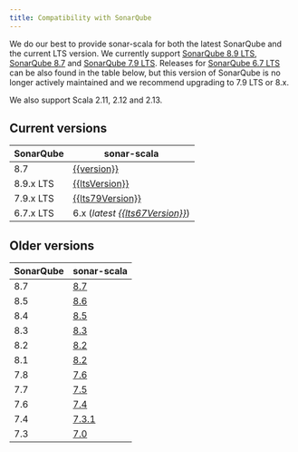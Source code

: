 ```yaml
---
title: Compatibility with SonarQube
---
```


We do our best to provide sonar-scala for both the latest SonarQube and the
current LTS version. We currently support
[SonarQube 8.9 LTS](https://www.sonarqube.org/sonarqube-8-9-lts),
[SonarQube 8.7](https://www.sonarqube.org/sonarqube-8-7) and
[SonarQube 7.9 LTS](https://www.sonarqube.org/sonarqube-7-9-lts). Releases for
[SonarQube 6.7 LTS](https://www.sonarqube.org/sonarqube-6-7-lts) can be also
found in the table below, but this version of SonarQube is no longer actively
maintained and we recommend upgrading to 7.9 LTS or 8.x.

We also support Scala 2.11, 2.12 and 2.13.

## Current versions

<!-- Sorry MDX, but markdown tables with mustache just work better for me. -->

| SonarQube | sonar-scala                                                                                                  |
| --------- | ------------------------------------------------------------------------------------------------------------ |
| 8.7       | [{{version}}](https://github.com/sonar-scala/sonar-scala/releases/tag/v{{version}})                          |
| 8.9.x LTS | [{{ltsVersion}}](https://github.com/sonar-scala/sonar-scala/releases/tag/v{{ltsVersion}})                    |
| 7.9.x LTS | [{{lts79Version}}](https://github.com/sonar-scala/sonar-scala/releases/tag/v{{lts79Version}})                |
| 6.7.x LTS | 6.x (_latest [{{lts67Version}}](https://github.com/sonar-scala/sonar-scala/releases/tag/v{{lts67Version}})_) |

## Older versions

| SonarQube | sonar-scala                                                             |
| --------- | ----------------------------------------------------------------------- |
| 8.7       | [8.7](https://github.com/sonar-scala/sonar-scala/releases/tag/v8.7.0)   |
| 8.5       | [8.6](https://github.com/sonar-scala/sonar-scala/releases/tag/v8.6.0)   |
| 8.4       | [8.5](https://github.com/sonar-scala/sonar-scala/releases/tag/v8.5.0)   |
| 8.3       | [8.3](https://github.com/sonar-scala/sonar-scala/releases/tag/v8.3.0)   |
| 8.2       | [8.2](https://github.com/sonar-scala/sonar-scala/releases/tag/v8.2.0)   |
| 8.1       | [8.2](https://github.com/sonar-scala/sonar-scala/releases/tag/v8.2.0)   |
| 7.8       | [7.6](https://github.com/sonar-scala/sonar-scala/releases/tag/v7.6.0)   |
| 7.7       | [7.5](https://github.com/sonar-scala/sonar-scala/releases/tag/v7.5.0)   |
| 7.6       | [7.4](https://github.com/sonar-scala/sonar-scala/releases/tag/v7.4.0)   |
| 7.4       | [7.3.1](https://github.com/sonar-scala/sonar-scala/releases/tag/v7.3.1) |
| 7.3       | [7.0](https://github.com/sonar-scala/sonar-scala/releases/tag/v7.0.0)   |
